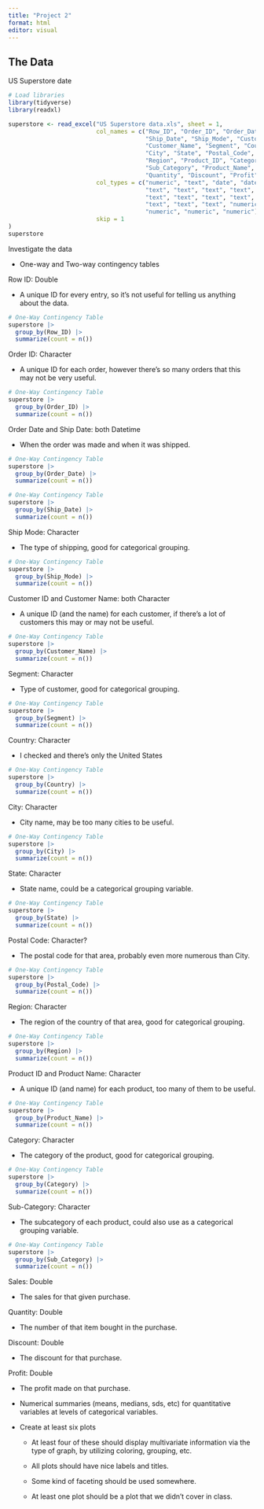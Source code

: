 ```yaml
---
title: "Project 2"
format: html
editor: visual
---
```


## The Data

US Superstore date

```r
# Load libraries
library(tidyverse)
library(readxl)
```

```r
superstore <- read_excel("US Superstore data.xls", sheet = 1,
                         col_names = c("Row_ID", "Order_ID", "Order_Date",
                                       "Ship_Date", "Ship_Mode", "Customer_ID",
                                       "Customer_Name", "Segment", "Country",
                                       "City", "State", "Postal_Code",
                                       "Region", "Product_ID", "Category",
                                       "Sub_Category", "Product_Name", "Sales",
                                       "Quantity", "Discount", "Profit"),
                         col_types = c("numeric", "text", "date", "date",
                                       "text", "text", "text", "text", "text",
                                       "text", "text", "text", "text", "text",
                                       "text", "text", "text", "numeric",
                                       "numeric", "numeric", "numeric"),
                         skip = 1
)
superstore
```

Investigate the data

-   One-way and Two-way contingency tables

Row ID: Double

-   A unique ID for every entry, so it's not useful for telling us anything about the data.

```r
# One-Way Contingency Table
superstore |>
  group_by(Row_ID) |>
  summarize(count = n())
```

Order ID: Character

-   A unique ID for each order, however there's so many orders that this may not be very useful.

```r
# One-Way Contingency Table
superstore |>
  group_by(Order_ID) |>
  summarize(count = n())
```

Order Date and Ship Date: both Datetime

-   When the order was made and when it was shipped.

```r
# One-Way Contingency Table
superstore |>
  group_by(Order_Date) |>
  summarize(count = n())
```

```r
# One-Way Contingency Table
superstore |>
  group_by(Ship_Date) |>
  summarize(count = n())
```

Ship Mode: Character

-   The type of shipping, good for categorical grouping.

```r
# One-Way Contingency Table
superstore |>
  group_by(Ship_Mode) |>
  summarize(count = n())
```

Customer ID and Customer Name: both Character

-   A unique ID (and the name) for each customer, if there's a lot of customers this may or may not be useful.

```r
# One-Way Contingency Table
superstore |>
  group_by(Customer_Name) |>
  summarize(count = n())
```

Segment: Character

-   Type of customer, good for categorical grouping.

```r
# One-Way Contingency Table
superstore |>
  group_by(Segment) |>
  summarize(count = n())
```

Country: Character

-   I checked and there's only the United States

```r
# One-Way Contingency Table
superstore |>
  group_by(Country) |>
  summarize(count = n())
```

City: Character

-   City name, may be too many cities to be useful.

```r
# One-Way Contingency Table
superstore |>
  group_by(City) |>
  summarize(count = n())
```

State: Character

-   State name, could be a categorical grouping variable.

```r
# One-Way Contingency Table
superstore |>
  group_by(State) |>
  summarize(count = n())
```

Postal Code: Character?

-   The postal code for that area, probably even more numerous than City.

```r
# One-Way Contingency Table
superstore |>
  group_by(Postal_Code) |>
  summarize(count = n())
```

Region: Character

-   The region of the country of that area, good for categorical grouping.

```r
# One-Way Contingency Table
superstore |>
  group_by(Region) |>
  summarize(count = n())
```

Product ID and Product Name: Character

-   A unique ID (and name) for each product, too many of them to be useful.

```r
# One-Way Contingency Table
superstore |>
  group_by(Product_Name) |>
  summarize(count = n())
```

Category: Character

-   The category of the product, good for categorical grouping.

```r
# One-Way Contingency Table
superstore |>
  group_by(Category) |>
  summarize(count = n())
```

Sub-Category: Character

-   The subcategory of each product, could also use as a categorical grouping variable.

```r
# One-Way Contingency Table
superstore |>
  group_by(Sub_Category) |>
  summarize(count = n())
```

Sales: Double

-   The sales for that given purchase.

Quantity: Double

-   The number of that item bought in the purchase.

Discount: Double

-   The discount for that purchase.

Profit: Double

-   The profit made on that purchase.

<!-- -->

-   Numerical summaries (means, medians, sds, etc) for quantitative variables at levels of categorical variables.

-   Create at least six plots

    -   At least four of these should display multivariate information via the type of graph, by utilizing coloring, grouping, etc.

    -   All plots should have nice labels and titles.

    -   Some kind of faceting should be used somewhere.

    -   At least one plot should be a plot that we didn't cover in class.
